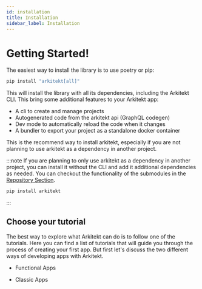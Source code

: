 ```yaml
---
id: installation
title: Installation
sidebar_label: Installation
---
```



# Getting Started!

The easiest way to install the library is to use poetry or pip:

```python
pip install "arkitekt[all]"
```

This will install the library with all its dependencies, including the Arkitekt
CLI. This bring some additional features to your Arkitekt app:

- A cli to create and manage projects
- Autogenerated code from the arkitekt api (GraphQL codegen)
- Dev mode to automatically reload the code when it changes
- A bundler to export your project as a standalone docker container

This is the recommend way to install arkitekt, especially if you are not planning
to use arkitekt as a dependency in another project.

:::note
If you are planning to only
use arkitekt as a dependency in another project, you can install it without the
CLI and add it additional dependencies as needed. You can checkout the functionality
of the submodules in the [Repository Section](./repositories).
```python
pip install arkitekt
```
:::

## Choose your tutorial

The best way to explore what Arkitekt can do is to follow one of the tutorials.
Here you can find a list of tutorials that will guide you through the process of
creating your first app. But first let's discuss the two different ways of developing
apps with Arkitekt.

- Functional Apps

- Classic Apps
